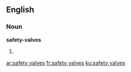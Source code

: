 ==English==

===Noun===
'''safety-valves'''

# {{plural of|[[safety-valve]]}}

[[ar:safety valves]]
[[fr:safety valves]]
[[ku:safety valves]]